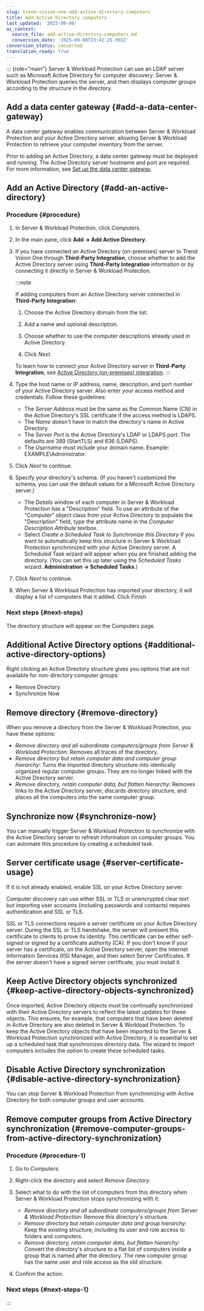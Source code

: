 ```yaml
---
slug: trend-vision-one-add-active-directory-computers
title: Add Active Directory computers
last_updated: '2025-09-08'
ai_context:
  source_file: add-active-directory-computers.md
  conversion_date: '2025-09-08T23:42:25.955Z'
conversion_status: converted
translation_ready: true
---
```


::: {role="main"}
Server & Workload Protection can use an LDAP server such as Microsoft Active Directory for computer discovery. Server & Workload Protection queries the server, and then displays computer groups according to the structure in the directory.

## Add a data center gateway {#add-a-data-center-gateway}

A data center gateway enables communication between Server & Workload Protection and your Active Directory server, allowing Server & Workload Protection to retrieve your computer inventory from the server.

Prior to adding an Active Directory, a data center gateway must be deployed and running. The Active Directory server hostname and port are required. For more information, see [Set up the data center gateway](set-up-data-center-gateway.mdx).

## Add an Active Directory {#add-an-active-directory}

### Procedure {#procedure}

1.  In Server & Workload Protection, click *Computers*.

2.  In the main pane, click **Add → Add Active Directory**.

3.  If you have connected an Active Directory (on-premises) server to Trend Vision One through **Third-Party Integration**, choose whether to add the Active Directory server using **Third-Party Integration** information or by connecting it directly in Server & Workload Protection.

    :::note

    If adding computers from an Active Directory server connected in **Third-Party Integration**:

    1.  Choose the Active Directory domain from the list.

    2.  Add a name and optional description.

    3.  Choose whether to use the computer descriptions already used in Active Directory.

    4.  Click *Next*.

    To learn how to connect your Active Directory server in **Third-Party Integration**, see [Active Directory (on-premises) integration](ad-premises-integration.mdx).
    :::

4.  Type the host name or IP address, name, description, and port number of your Active Directory server. Also enter your access method and credentials. Follow these guidelines:

    - The *Server Address* must be the same as the Common Name (CN) in the Active Directory's SSL certificate if the access method is LDAPS.
    - The *Name* doesn't have to match the directory's name in Active Directory.
    - The *Server Port* is the Active Directory's LDAP or LDAPS port. The defaults are 389 (StartTLS) and 636 (LDAPS).
    - The *Username* must include your domain name. Example: EXAMPLE\Administrator.

5.  Click *Next* to continue.

6.  Specify your directory's schema. (If you haven't customized the schema, you can use the default values for a Microsoft Active Directory server.)

    - The *Details* window of each computer in Server & Workload Protection has a "Description" field. To use an attribute of the "Computer" object class from your Active Directory to populate the "Description" field, type the attribute name in the *Computer Description Attribute* textbox.
    - Select *Create a Scheduled Task to Synchronize this Directory* if you want to automatically keep this structure in Server & Workload Protection synchronized with your Active Directory server. A Scheduled Task wizard will appear when you are finished adding the directory. (You can set this up later using the *Scheduled Tasks* wizard: **Administration → Scheduled Tasks**.)

7.  Click *Next* to continue.

8.  When Server & Workload Protection has imported your directory, it will display a list of computers that it added. Click *Finish*.

### Next steps {#next-steps}

The directory structure will appear on the Computers page.

## Additional Active Directory options {#additional-active-directory-options}

Right clicking an Active Directory structure gives you options that are not available for non-directory computer groups:

- Remove Directory
- Synchronize Now

## Remove directory {#remove-directory}

When you remove a directory from the Server & Workload Protection, you have these options:

- *Remove directory and all subordinate computers/groups from Server & Workload Protection*: Removes all traces of the directory.
- *Remove directory but retain computer data and computer group hierarchy*: Turns the imported directory structure into identically organized regular computer groups. They are no longer linked with the Active Directory server.
- *Remove directory, retain computer data, but flatten hierarchy*: Removes links to the Active Directory server, discards directory structure, and places all the computers into the same computer group.

## Synchronize now {#synchronize-now}

You can manually trigger Server & Workload Protection to synchronize with the Active Directory server to refresh information on computer groups. You can automate this procedure by creating a scheduled task.

## Server certificate usage {#server-certificate-usage}

If it is not already enabled, enable SSL on your Active Directory server.

Computer discovery can use either SSL or TLS or unencrypted clear text but importing user accounts (including passwords and contacts) requires authentication and SSL or TLS.

SSL or TLS connections require a server certificate on your Active Directory server. During the SSL or TLS handshake, the server will present this certificate to clients to prove its identity. This certificate can be either self-signed or signed by a certificate authority (CA). If you don't know if your server has a certificate, on the Active Directory server, open the Internet Information Services (IIS) Manager, and then select Server Certificates. If the server doesn't have a signed server certificate, you must install it.

## Keep Active Directory objects synchronized {#keep-active-directory-objects-synchronized}

Once imported, Active Directory objects must be continually synchronized with their Active Directory servers to reflect the latest updates for these objects. This ensures, for example, that computers that have been deleted in Active Directory are also deleted in Server & Workload Protection. To keep the Active Directory objects that have been imported to the Server & Workload Protection synchronized with Active Directory, it is essential to set up a scheduled task that synchronizes directory data. The wizard to import computers includes the option to create these scheduled tasks.

## Disable Active Directory synchronization {#disable-active-directory-synchronization}

You can stop Server & Workload Protection from synchronizing with Active Directory for both computer groups and user accounts.

## Remove computer groups from Active Directory synchronization {#remove-computer-groups-from-active-directory-synchronization}

### Procedure {#procedure-1}

1.  Go to *Computers*.

2.  Right-click the directory and select *Remove Directory*.

3.  Select what to do with the list of computers from this directory when Server & Workload Protection stops synchronizing with it:

    - *Remove directory and all subordinate computers/groups from Server & Workload Protection*: Remove this directory's structure.
    - *Remove directory but retain computer data and group hierarchy*: Keep the existing structure, including its user and role access to folders and computers.
    - *Remove directory, retain computer data, but flatten hierarchy*: Convert the directory's structure to a flat list of computers inside a group that is named after the directory. The new computer group has the same user and role access as the old structure.

4.  Confirm the action.

### Next steps {#next-steps-1}
:::
